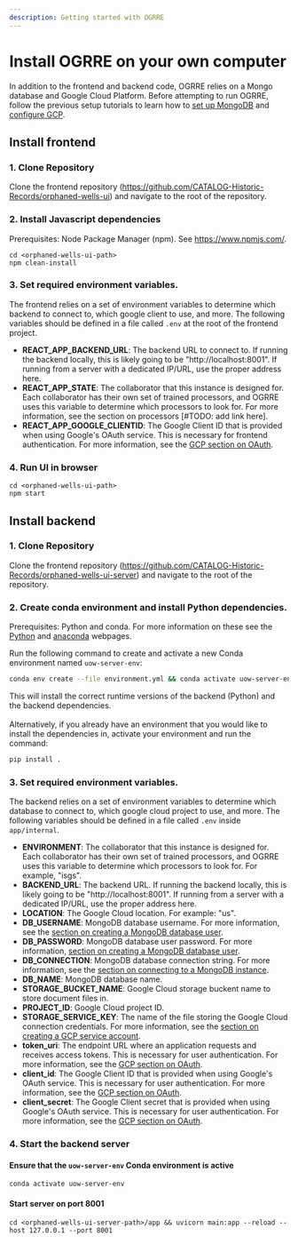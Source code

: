 ```yaml
---
description: Getting started with OGRRE
---
```

# Install OGRRE on your own computer

In addition to the frontend and backend code, OGRRE relies on a Mongo database and Google Cloud Platform. Before attempting to run OGRRE, follow the previous setup tutorials to learn how to [set up MongoDB](database_setup) and [configure GCP](gcp_setup).

## Install frontend

### 1. Clone Repository

Clone the frontend repository (https://github.com/CATALOG-Historic-Records/orphaned-wells-ui) and navigate to the root of the repository.

### 2. Install Javascript dependencies

Prerequisites: Node Package Manager (npm). See https://www.npmjs.com/.

```console
cd <orphaned-wells-ui-path>
npm clean-install
```

### 3. Set required environment variables.

The frontend relies on a set of environment variables to determine which backend to connect to, which google client to use, and more. The following variables should be defined in a file called `.env` at the root of the frontend project.

- <b>REACT_APP_BACKEND_URL</b>: The backend URL to connect to. If running the backend locally, this is likely going to be "http://localhost:8001". If running from a server with a dedicated IP/URL, use the proper address here.
- <b>REACT_APP_STATE</b>: The collaborator that this instance is designed for. Each collaborator has their own set of trained processors, and OGRRE uses this variable to determine which processors to look for. For more information, see the section on processors [#TODO: add link here].
- <b>REACT_APP_GOOGLE_CLIENTID</b>: The Google Client ID that is provided when using Google's OAuth service. This is necessary for frontend authentication. For more information, see the [GCP section on OAuth](gcp_setup#setting-up-a-gcp-project).

### 4. Run UI in browser

```console
cd <orphaned-wells-ui-path>
npm start
```

## Install backend

### 1. Clone Repository

Clone the frontend repository (https://github.com/CATALOG-Historic-Records/orphaned-wells-ui-server) and navigate to the root of the repository.

### 2. Create conda environment and install Python dependencies.

Prerequisites: Python and conda. For more information on these see the [Python](https://www.python.org/) and [anaconda](https://anaconda.org/anaconda/conda) webpages.

Run the following command to create and activate a new Conda environment named `uow-server-env`:

```sh
conda env create --file environment.yml && conda activate uow-server-env
```

This will install the correct runtime versions of the backend (Python) and the backend dependencies.\
\
Alternatively, if you already have an environment that you would like to install the dependencies in, 
activate your environment and run the command:
```sh
pip install .
```

### 3. Set required environment variables.

The backend relies on a set of environment variables to determine which database to connect to, which google cloud project to use, and more. The following variables should be defined in a file called `.env` inside `app/internal`.

- <b>ENVIRONMENT</b>: The collaborator that this instance is designed for. Each collaborator has their own set of trained processors, and OGRRE uses this variable to determine which processors to look for. For example, "isgs".
- <b>BACKEND_URL</b>: The backend URL. If running the backend locally, this is likely going to be "http://localhost:8001". If running from a server with a dedicated IP/URL, use the proper address here.
- <b>LOCATION</b>: The Google Cloud location. For example: "us".
- <b>DB_USERNAME</b>: MongoDB database username. For more information, see the [section on creating a MongoDB database user](database_setup#create-a-mongodb-database).
- <b>DB_PASSWORD</b>: MongoDB database user password. For more information, [section on creating a MongoDB database user](database_setup#create-a-mongodb-database).
- <b>DB_CONNECTION</b>: MongoDB database connection string. For more information, see the [section on connecting to a MongoDB instance](database_setup#create-a-mongodb-database).
- <b>DB_NAME</b>: MongoDB database name.
- <b>STORAGE_BUCKET_NAME</b>: Google Cloud storage buckent name to store document files in.
- <b>PROJECT_ID</b>: Google Cloud project ID.
- <b>STORAGE_SERVICE_KEY</b>: The name of the file storing the Google Cloud connection credentials. For more information, see the [section on creating a GCP service account](gcp_setup#setting-up-a-gcp-project).
- <b>token_uri</b>: The endpoint URL where an application requests and receives access tokens. This is necessary for user authentication. For more information, see the [GCP section on OAuth](gcp_setup#setting-up-a-gcp-project).
- <b>client_id</b>: The Google Client ID that is provided when using Google's OAuth service. This is necessary for user authentication. For more information, see the [GCP section on OAuth](gcp_setup#setting-up-a-gcp-project).
- <b>client_secret</b>: The Google Client secret that is provided when using Google's OAuth service. This is necessary for user authentication. For more information, see the [GCP section on OAuth](gcp_setup#setting-up-a-gcp-project).


### 4. Start the backend server

#### Ensure that the `uow-server-env` Conda environment is active

```console
conda activate uow-server-env
```

#### Start server on port 8001

```console
cd <orphaned-wells-ui-server-path>/app && uvicorn main:app --reload --host 127.0.0.1 --port 8001
```
